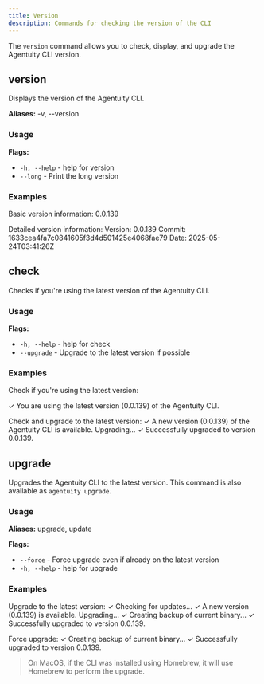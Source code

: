 ```yaml
---
title: Version
description: Commands for checking the version of the CLI
---
```


The `version` command allows you to check, display, and upgrade the Agentuity CLI version.

## version

Displays the version of the Agentuity CLI.

**Aliases:** -v, --version

### Usage

<CLICommand command="agentuity version" />

**Flags:**
- `-h, --help` - help for version
- `--long` - Print the long version

### Examples

Basic version information:
<CLICommand command="agentuity version">
0.0.139
</CLICommand>

Detailed version information:
<CLICommand command="agentuity version --long">
Version: 0.0.139
Commit: 1633cea4fa7c0841605f3d4d501425e4068fae79
Date: 2025-05-24T03:41:26Z
</CLICommand>

## check

Checks if you're using the latest version of the Agentuity CLI.

### Usage

<CLICommand command="agentuity version check" />

**Flags:**
- `-h, --help` - help for check
- `--upgrade` - Upgrade to the latest version if possible

### Examples

Check if you're using the latest version:

<CLICommand command="agentuity version check">
 ✓ You are using the latest version (0.0.139) of the Agentuity CLI.
</CLICommand>

Check and upgrade to the latest version:
<CLICommand command="agentuity version check --upgrade">
 ✓ A new version (0.0.139) of the Agentuity CLI is available. Upgrading...
 ✓ Successfully upgraded to version 0.0.139.
</CLICommand>

## upgrade

Upgrades the Agentuity CLI to the latest version. This command is also available as `agentuity upgrade`.

### Usage

<CLICommand command="agentuity version upgrade" />

**Aliases:** upgrade, update

**Flags:**
- `--force` - Force upgrade even if already on the latest version
- `-h, --help` - help for upgrade

### Examples

Upgrade to the latest version:
<CLICommand command="agentuity version upgrade">
 ✓ Checking for updates...
 ✓ A new version (0.0.139) is available. Upgrading...
 ✓ Creating backup of current binary...
 ✓ Successfully upgraded to version 0.0.139.
</CLICommand>

Force upgrade:
<CLICommand command="agentuity version upgrade --force">
 ✓ Creating backup of current binary...
 ✓ Successfully upgraded to version 0.0.139.
</CLICommand>

> On MacOS, if the CLI was installed using Homebrew, it will use Homebrew to perform the upgrade.
